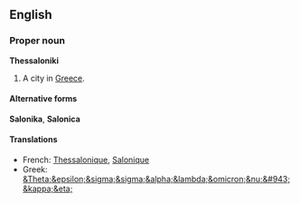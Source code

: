 ==English==
===Proper noun===
'''Thessaloniki'''

#A city in [[Greece]].

====Alternative forms====
'''Salonika''', '''Salonica'''

====Translations====
*French: [[Thessalonique]], [[Salonique]]
*Greek: [[&Theta;&epsilon;&sigma;&sigma;&alpha;&lambda;&omicron;&nu;&#943;&kappa;&eta;]]
